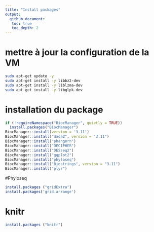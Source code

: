 ```yaml
---
title: "Install packages"
output: 
  github_document:
   toc: true
   toc_depth: 2
---
```



#  mettre à jour la configuration de la VM

```bash
sudo apt-get update -y 
sudo apt-get install -y libbz2-dev
sudo apt-get install -y liblzma-dev
sudo apt-get install -y libglpk-dev
```

#  installation du package
```r
if (!requireNamespace("BiocManager", quietly = TRUE))
  install.packages("BiocManager")
BiocManager::install(version = '3.11')
BiocManager::install("dada2", version = "3.11")
BiocManager::install("phangorn")
BiocManager::install("DECIPHER")
BiocManager::install("DESseq2")
BiocManager::install("ggplot2")
BiocManager::install("phyloseq")
BiocManager::install("Biostrings", version = "3.11")
BiocManager::install("plyr")
```


#Phyloseq

```r
install.packages ("gridExtra")
install.packages('grid.arrange')
```


#  knitr
```r
install.packages ("knitr")
```